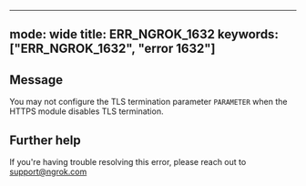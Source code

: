 
---
mode: wide
title: ERR_NGROK_1632
keywords: ["ERR_NGROK_1632", "error 1632"]
---

## Message
You may not configure the TLS termination parameter `PARAMETER` when the HTTPS module disables TLS termination.




## Further help
If you're having trouble resolving this error, please reach out to [support@ngrok.com](mailto:support@ngrok.com?subject=Help%20with%20ERR_NGROK_1632)

